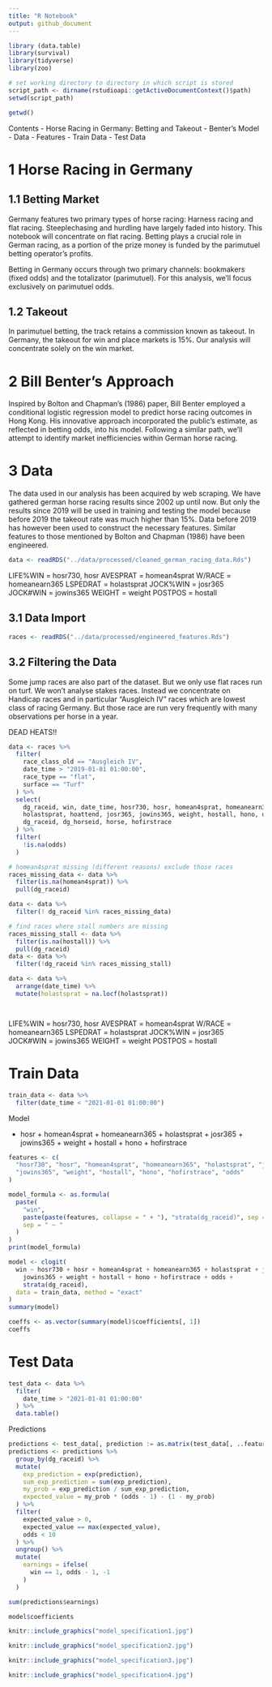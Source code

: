 ```yaml
---
title: "R Notebook"
output: github_document
---
```


```r
library (data.table)
library(survival)
library(tidyverse)
library(zoo)
```



```r
# set working directory to directory in which script is stored
script_path <- dirname(rstudioapi::getActiveDocumentContext()$path)
setwd(script_path)
```


```r
getwd()
```

Contents
- Horse Racing in Germany: Betting and Takeout
- Benter's Model
- Data
- Features
- Train Data
- Test Data


# 1 Horse Racing in Germany

## 1.1 Betting Market

Germany features two primary types of horse racing: Harness racing and flat racing. Steeplechasing and hurdling have largely faded into history. This notebook will concentrate on flat racing. Betting plays a crucial role in German racing, as a portion of the prize money is funded by the parimutuel betting operator's profits.

Betting in Germany occurs through two primary channels: bookmakers (fixed odds) and the totalizator (parimutuel). For this analysis, we'll focus exclusively on parimutuel odds.


## 1.2 Takeout

In parimutuel betting, the track retains a commission known as takeout. In Germany, the takeout for win and place markets is 15%. Our analysis will concentrate solely on the win market.


# 2 Bill Benter's Approach

Inspired by Bolton and Chapman's (1986) paper, Bill Benter employed a conditional logistic regression model to predict horse racing outcomes in Hong Kong. His innovative approach incorporated the public's estimate, as reflected in betting odds, into his model. Following a similar path, we'll attempt to identify market inefficiencies within German horse racing. 


# 3 Data

The data used in our analysis has been acquired by web scraping. We have gathered german horse racing results since 2002 up until now. But only the results since 2019 will be used in training and testing the model because before 2019 the takeout rate was much higher than 15%. Data before 2019 has however been used to construct the necessary features. Similar features to those mentioned by Bolton and Chapman (1986) have been engineered.

```r
data <- readRDS("../data/processed/cleaned_german_racing_data.Rds")
```

LIFE%WIN = hosr730, hosr
AVESPRAT = homean4sprat
W/RACE = homeanearn365
LSPEDRAT = holastsprat
JOCK%WIN = josr365
JOCK#WIN = jowins365
WEIGHT = weight
POSTPOS = hostall


## 3.1 Data Import


```r
races <- readRDS("../data/processed/engineered_features.Rds")
```


## 3.2 Filtering the Data

Some jump races are also part of the dataset. But we only use flat races run on turf. We won't analyse stakes races. Instead we concentrate on Handicap races and in particular "Ausgleich IV" races which are lowest class of racing Germany. But those race are run very frequently with many observations per horse in a year. 


DEAD HEATS!!


```r
data <- races %>% 
  filter(
    race_class_old == "Ausgleich IV",
    date_time > "2019-01-01 01:00:00",
    race_type == "flat",
    surface == "Turf"
  ) %>% 
  select(
    dg_raceid, win, date_time, hosr730, hosr, homean4sprat, homeanearn365, 
    holastsprat, hoattend, josr365, jowins365, weight, hostall, hono, odds, 
    dg_raceid, dg_horseid, horse, hofirstrace 
  ) %>% 
  filter(
    !is.na(odds)
  )

# homean4sprat missing (different reasons) exclude those races
races_missing_data <- data %>% 
  filter(is.na(homean4sprat)) %>% 
  pull(dg_raceid)

data <- data %>% 
  filter(! dg_raceid %in% races_missing_data)

# find races where stall numbers are missing
races_missing_stall <- data %>%  
  filter(is.na(hostall)) %>% 
  pull(dg_raceid)
data <- data %>% 
  filter(!dg_raceid %in% races_missing_stall)

data <- data %>% 
  arrange(date_time) %>% 
  mutate(holastsprat = na.locf(holastsprat))




```

LIFE%WIN = hosr730, hosr
AVESPRAT = homean4sprat
W/RACE = homeanearn365
LSPEDRAT = holastsprat
JOCK%WIN = josr365
JOCK#WIN = jowins365
WEIGHT = weight
POSTPOS = hostall


# Train Data

```r
train_data <- data %>% 
  filter(date_time < "2021-01-01 01:00:00")
```

Model

 + hosr + homean4sprat + homeanearn365 + holastsprat + josr365 + 
    jowins365 + weight + hostall + hono + hofirstrace

```r
features <- c(
  "hosr730", "hosr", "homean4sprat", "homeanearn365", "holastsprat", "josr365", 
  "jowins365", "weight", "hostall", "hono", "hofirstrace", "odds"
)

model_formula <- as.formula(
  paste(
    "win",
    paste(paste(features, collapse = " + "), "strata(dg_raceid)", sep = " + "),
    sep = " ~ "
  )
)
print(model_formula)
```



```r
model <- clogit(
  win ~ hosr730 + hosr + homean4sprat + homeanearn365 + holastsprat + josr365 + 
    jowins365 + weight + hostall + hono + hofirstrace + odds + 
    strata(dg_raceid),
  data = train_data, method = "exact"
)
summary(model)
```


```r
coeffs <- as.vector(summary(model)$coefficients[, 1])
coeffs
```



# Test Data

```r
test_data <- data %>% 
  filter(
    date_time > "2021-01-01 01:00:00" 
  ) %>% 
  data.table()
```

Predictions

```r
predictions <- test_data[, prediction := as.matrix(test_data[, ..features]) %*% coeffs]
predictions <- predictions %>% 
  group_by(dg_raceid) %>% 
  mutate(
    exp_prediction = exp(prediction),
    sum_exp_prediction = sum(exp_prediction),
    my_prob = exp_prediction / sum_exp_prediction,
    expected_value = my_prob * (odds - 1) - (1 - my_prob)
  ) %>% 
  filter(
    expected_value > 0,
    expected_value == max(expected_value),
    odds < 10
  ) %>% 
  ungroup() %>% 
  mutate(
    earnings = ifelse(
      win == 1, odds - 1, -1
    )
  )

sum(predictions$earnings)
```



```r
model$coefficients
```

```r
knitr::include_graphics("model_specification1.jpg")
```
```r
knitr::include_graphics("model_specification2.jpg")
```
```r
knitr::include_graphics("model_specification3.jpg")
```
```r
knitr::include_graphics("model_specification4.jpg")
```